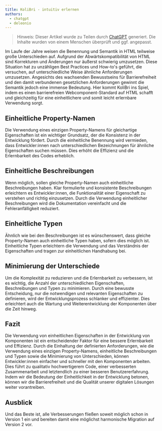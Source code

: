 ```yaml
---
title: KoliBri - intuitiv erlernen
authors:
  - chatgpt
  - deleonio
---
```



> Hinweis: Dieser Artikel wurde zu Teilen durch [ChatGPT] generiert. Die Inhalte wurden von einem Menschen überprüft und ggf. angepasst.

Im Laufe der Jahre weisen die Benennung und Semantik in HTML teilweise große Unterschieden auf. Aufgrund der Abwärtskompatibilität von HTML sind Korrekturen und Änderungen nur äußerst schwierig umzusetzen. Diese Situation hat zu unzähligen Best Practices und How-to's geführt, die versuchen, auf unterschiedliche Weise ähnliche Anforderungen umzusetzen. Angesichts des wachsenden Bewusstseins für Barrierefreiheit und den damit verbundenen gesetzlichen Anforderungen gewinnt die Semantik jedoch eine immense Bedeutung. Hier kommt KoliBri ins Spiel, indem es einen barrierefreien Webcomponent-Standard auf HTML schafft und gleichzeitig für eine einheitlichere und somit leicht erlernbare Verwendung sorgt.

## Einheitliche Property-Namen

Die Verwendung eines einzigen Property-Namens für gleichartige Eigenschaften ist ein wichtiger Grundsatz, der die Konsistenz in der Entwicklung fördert. Durch die einheitliche Benennung wird vermieden, dass Entwickler:innen nach unterschiedlichen Bezeichnungen für ähnliche Eigenschaften suchen müssen. Dies erhöht die Effizienz und die Erlernbarkeit des Codes erheblich.

## Einheitliche Beschreibungen

Wenn möglich, sollen gleiche Property-Namen auch einheitliche Beschreibungen haben. Klar formulierte und konsistente Beschreibungen erleichtern es Entwickler:innen, die Funktionalität einer Eigenschaft zu verstehen und richtig einzusetzen. Durch die Verwendung einheitlicher Beschreibungen wird die Dokumentation vereinfacht und die Fehleranfälligkeit reduziert.

## Einheitliche Typen

Ähnlich wie bei den Beschreibungen ist es wünschenswert, dass gleiche Property-Namen auch einheitliche Typen haben, sofern dies möglich ist. Einheitliche Typen erleichtern die Verwendung und das Verständnis der Eigenschaften und tragen zur einheitlichen Handhabung bei.

## Minimierung der Unterschiede

Um die Komplexität zu reduzieren und die Erlernbarkeit zu verbessern, ist es wichtig, die Anzahl der unterschiedlichen Eigenschaften, Beschreibungen und Typen zu minimieren. Durch eine bewusste Entscheidung, nur die notwendigen und relevanten Eigenschaften zu definieren, wird der Entwicklungsprozess schlanker und effizienter. Dies erleichtert auch die Wartung und Weiterentwicklung der Komponenten über die Zeit hinweg.

## Fazit

Die Verwendung von einheitlichen Eigenschaften in der Entwicklung von Komponenten ist ein entscheidender Faktor für eine bessere Erlernbarkeit und Effizienz. Durch die Einhaltung der definierten Anforderungen, wie die Verwendung eines einzigen Property-Namens, einheitliche Beschreibungen und Typen sowie die Minimierung von Unterschieden, können Entwickler:innen einfacher und schneller mit den Komponenten arbeiten. Dies führt zu qualitativ hochwertigerem Code, einer verbesserten Zusammenarbeit und letztendlich zu einer besseren Benutzererfahrung. Indem wir die Bedeutung der Einheitlichkeit in der Entwicklung betonen, können wir die Barrierefreiheit und die Qualität unserer digitalen Lösungen weiter vorantreiben.

## Ausblick

Und das Beste ist, alle Verbesserungen fließen soweit möglich schon in Version 1 ein und bereiten damit eine möglichst harmonische Migration auf Version 2 vor.

[ChatGPT]: https://chat.openai.com/
